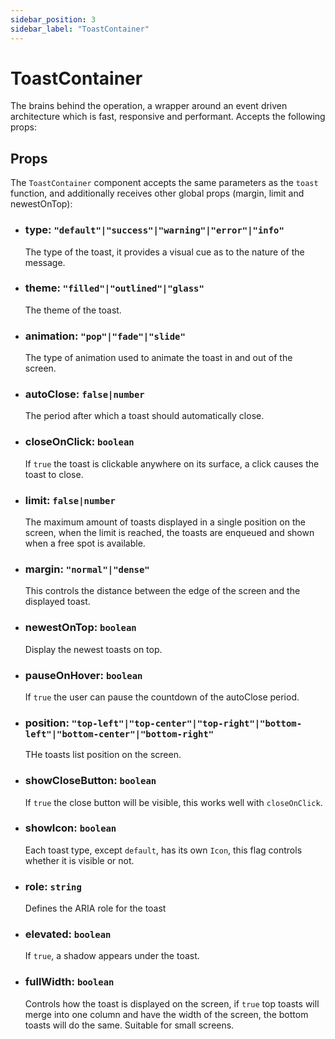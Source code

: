 ```yaml
---
sidebar_position: 3
sidebar_label: "ToastContainer"
---
```


# ToastContainer

The brains behind the operation, a wrapper around an event driven architecture which is fast, responsive and performant. Accepts the following props:

## Props

The `ToastContainer` component accepts the same parameters as the `toast` function, and additionally receives other global props (margin, limit and newestOnTop):

- ### type: `"default"|"success"|"warning"|"error"|"info"`

  The type of the toast, it provides a visual cue as to the nature of the message.

- ### theme: `"filled"|"outlined"|"glass"`

  The theme of the toast.

- ### animation: `"pop"|"fade"|"slide"`

  The type of animation used to animate the toast in and out of the screen.

- ### autoClose: `false|number`

  The period after which a toast should automatically close.

- ### closeOnClick: `boolean`

  If `true` the toast is clickable anywhere on its surface, a click causes the toast to close.

- ### limit: `false|number`

  The maximum amount of toasts displayed in a single position on the screen, when the limit is reached, the toasts are enqueued and shown when a free spot is available.

- ### margin: `"normal"|"dense"`

  This controls the distance between the edge of the screen and the displayed toast.

- ### newestOnTop: `boolean`

  Display the newest toasts on top.

- ### pauseOnHover: `boolean`

  If `true` the user can pause the countdown of the autoClose period.

- ### position: `"top-left"|"top-center"|"top-right"|"bottom-left"|"bottom-center"|"bottom-right"`

  THe toasts list position on the screen.

- ### showCloseButton: `boolean`

  If `true` the close button will be visible, this works well with `closeOnClick`.

- ### showIcon: `boolean`

  Each toast type, except `default`, has its own `Icon`, this flag controls whether it is visible or not.

- ### role: `string`

  Defines the ARIA role for the toast

- ### elevated: `boolean`

  If `true`, a shadow appears under the toast.

- ### fullWidth: `boolean`

  Controls how the toast is displayed on the screen, if `true` top toasts will merge into one column and have the width of the screen, the bottom toasts will do the same. Suitable for small screens.
